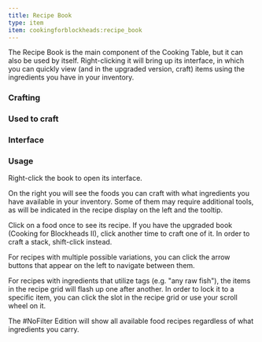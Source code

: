 ```yaml
---
title: Recipe Book
type: item
item: cookingforblockheads:recipe_book
---
```


The Recipe Book is the main component of the Cooking Table, but it can also be used by itself. 
Right-clicking it will bring up its interface, in which you can quickly view (and in the upgraded version, craft) items using the ingredients you have in your inventory.

### Crafting

<SmeltingRecipe recipe="cookingforblockheads:recipe_book_smelting" />

<RecipeContainer>
<CraftingRecipe recipe="cookingforblockheads:crafting_book" />
<CraftingRecipe recipe="cookingforblockheads:no_filter_edition" />
</RecipeContainer>

### Used to craft

<CraftingRecipe recipe="cookingforblockheads:cooking_table" />

### Interface

<InterfaceScreen screen={recipeBookImage.src}>
<InterfaceArea x="12" y="32" width="176" height="162" name="Recipe Display" color="aqua" />
<InterfaceArea x="192" y="32" width="148" height="162" name="Recipe Slots" color="orange" />
<InterfaceArea x="192" y="8" width="148" height="24" name="Search Bar" color="yellow" />
<InterfaceArea x="350" y="34" width="40" height="120" name="Sorting Buttons" color="red" />
<InterfaceArea x="12" y="200" width="328" height="112" name="Player Inventory" color="purple" />
<InterfaceArea x="12" y="316" width="328" height="40" name="Player Hotbar" color="purple" />
</InterfaceScreen>

### Usage

Right-click the book to open its interface.

On the right you will see the foods you can craft with what ingredients you have available in your inventory. Some of them may require additional tools, as will be indicated in the recipe display on the left and the tooltip.

Click on a food once to see its recipe. If you have the upgraded book (Cooking for Blockheads II), click another time to craft one of it. In order to craft a stack, shift-click instead.

For recipes with multiple possible variations, you can click the arrow buttons that appear on the left to navigate between them.

For recipes with ingredients that utilize tags (e.g. "any raw fish"), the items in the recipe grid will flash up one after another. In order to lock it to a specific item, you can click the slot in the recipe grid or use your scroll wheel on it.

The #NoFilter Edition will show all available food recipes regardless of what ingredients you carry.